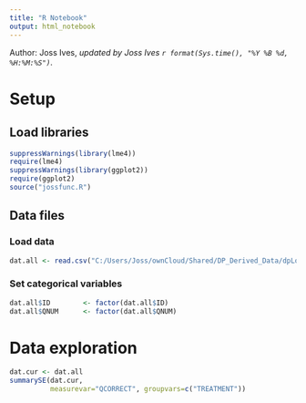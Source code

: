 ```yaml
---
title: "R Notebook"
output: html_notebook
---
```


Author: Joss Ives, *updated by Joss Ives `r format(Sys.time(), "%Y %B %d, %H:%M:%S")`*.

# Setup

## Load libraries
```r
suppressWarnings(library(lme4))
require(lme4)
suppressWarnings(library(ggplot2))
require(ggplot2)
source("jossfunc.R")
```

## Data files

### Load data
```r
dat.all <- read.csv("C:/Users/Joss/ownCloud/Shared/DP_Derived_Data/dpLogisticDat.csv")
```

### Set categorical variables
```r
dat.all$ID        <- factor(dat.all$ID)
dat.all$QNUM      <- factor(dat.all$QNUM)

```


# Data exploration
```r
dat.cur <- dat.all
summarySE(dat.cur, 
          measurevar="QCORRECT", groupvars=c("TREATMENT"))
```


